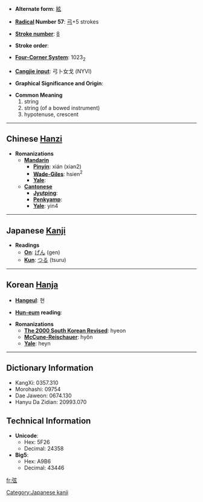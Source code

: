 * '''Alternate form''': [[絃]]

* '''[[Wiktionary:Chinese radical index| Radical]] Number 57''': [[Wiktionary:Chinese radical index 弓|弓]]+5 strokes

* '''[[Wiktionary:Chinese total strokes index|Stroke number]]''': [[Wiktionary:Chinese total strokes index 8|8]]

* '''Stroke order''': 

* '''[[Wiktionary:Chinese four corner index|Four-Corner System]]''': 1023<sub>2</sub>

* '''[[Wiktionary:Chinese Cangjie index|Cangjie input]]''': 弓卜女戈 (NYVI)

* '''Graphical Significance and Origin''': 

* '''Common Meaning'''
*#string 
*#string (of a bowed instrument)
*#hypotenuse, crescent


----

== Chinese [[Hanzi]] ==

* '''Romanizations'''
** '''[[Mandarin]]'''
*** '''[[Pinyin]]''': xián (xian2)
*** '''[[Wade-Giles]]''': hsien<sup>2</sup>
*** '''[[Yale]]''': 
** '''[[Cantonese]]'''
*** '''[[Jyutping]]''':
*** '''[[Penkyamp]]''': 
*** '''[[Yale]]''': yin4

----

== Japanese [[Kanji]] ==

* '''Readings'''
** '''[[On]]''': [[げん]] (gen)
** '''[[Kun]]''': [[つる]] (tsuru)

[[Category:Japanese kanji]]
----

== Korean [[Hanja]] ==

* '''[[Hangeul]]''': 현

* '''[[Hun-eum]] reading''': 

* '''Romanizations'''
** '''[[The 2000 South Korean Revised Romanization|The 2000 South Korean Revised]]''': hyeon
** '''[[McCune-Reischauer]]''': hyŏn
** '''[[Yale]]''': heyn

----

== Dictionary Information ==

* KangXi: 0357.310
* Morohashi: 09754
* Dae Jaweon: 0674.130
* Hanyu Da Zidian: 20993.070

== Technical Information ==

* '''Unicode''':
** Hex: 5F26
** Decimal: 24358
* '''Big5''':
** Hex: A9B6
** Decimal: 43446

[[fr:弦]]